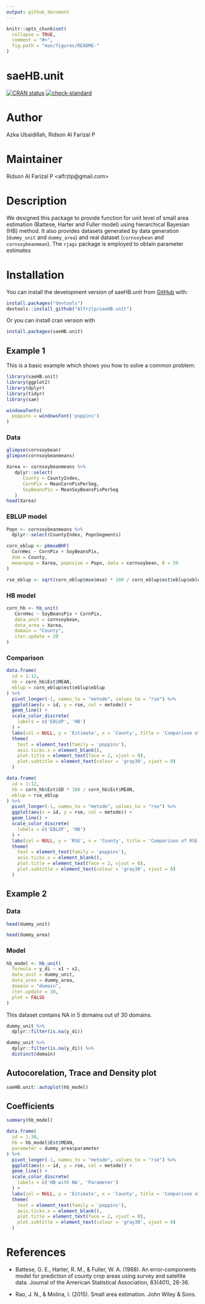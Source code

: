 ```yaml
---
output: github_document
---
```


```r
knitr::opts_chunk$set(
  collapse = TRUE,
  comment = "#>",
  fig.path = "man/figures/README-"
)
```

# saeHB.unit

<!-- badges: start -->

[![CRAN status](https://www.r-pkg.org/badges/version/saeHB.unit)](https://CRAN.R-project.org/package=saeHB.unit) [![check-standard](https://github.com/Alfrzlp/saeHB.unit/actions/workflows/check-standard.yaml/badge.svg)](https://github.com/Alfrzlp/saeHB.unit/actions/workflows/check-standard.yaml)

<!-- badges: end -->

# Author

Azka Ubaidillah, Ridson Al Farizal P

# Maintainer

Ridson Al Farizal P \<alfrzlp\@gmail.com\>

# Description

We designed this package to provide function for unit level of small area estimation (Battese, Harter and Fuller model) using hierarchical Bayesian (HB) method. It also provides datasets generated by data generation (`dummy_unit` and `dummy_area`) and real dataset (`cornsoybean` and `cornsoybeanmean`). The `rjags` package is employed to obtain parameter estimates

# Installation

You can install the development version of saeHB.unit from [GitHub](https://github.com/) with:

```r
install.packages("devtools")
devtools::install_github("Alfrzlp/saeHB.unit")
```

Or you can install cran version with

```r
install.packages(saeHB.unit)
```

## Example 1

This is a basic example which shows you how to solve a common problem:

```r
library(saeHB.unit)
library(ggplot2)
library(dplyr)
library(tidyr)
library(sae)

windowsFonts(
  poppins = windowsFont('poppins')
)
```

### Data
```r
glimpse(cornsoybean)
glimpse(cornsoybeanmeans)
```

```r
Xarea <- cornsoybeanmeans %>%
   dplyr::select(
      County = CountyIndex,
      CornPix = MeanCornPixPerSeg,
      SoyBeansPix = MeanSoyBeansPixPerSeg
   )
head(Xarea)
```
### EBLUP model
```r
Popn <- cornsoybeanmeans %>% 
  dplyr::select(CountyIndex, PopnSegments)

corn_eblup <- pbmseBHF(
  CornHec ~ CornPix + SoyBeansPix,
  dom = County,
  meanxpop = Xarea, popnsize = Popn, data = cornsoybean, B = 50
)

rse_eblup <- sqrt(corn_eblup$mse$mse) * 100 / corn_eblup$est$eblup$eblup

```

### HB model
```r
corn_hb <- hb_unit(
   CornHec ~ SoyBeansPix + CornPix,
   data_unit = cornsoybean,
   data_area = Xarea,
   domain = "County",
   iter.update = 20
)
```

### Comparison
```r
data.frame(
  id = 1:12,
  hb = corn_hb$Est$MEAN,
  eblup = corn_eblup$est$eblup$eblup
) %>%
  pivot_longer(-1, names_to = "metode", values_to = "rse") %>%
  ggplot(aes(x = id, y = rse, col = metode)) +
  geom_line() +
  scale_color_discrete(
    labels = c('EBLUP', 'HB')
  ) +
  labs(col = NULL, y = 'Estimate', x = 'County', title = 'Comparison of estimates') +
  theme(
    text = element_text(family = 'poppins'),
    axis.ticks.x = element_blank(),
    plot.title = element_text(face = 2, vjust = 0),
    plot.subtitle = element_text(colour = 'gray30', vjust = 0)
  )
```

```r
data.frame(
  id = 1:12,
  hb = corn_hb$Est$SD * 100 / corn_hb$Est$MEAN,
  eblup = rse_eblup
) %>%
  pivot_longer(-1, names_to = "metode", values_to = "rse") %>%
  ggplot(aes(x = id, y = rse, col = metode)) +
  geom_line() +
  scale_color_discrete(
    labels = c('EBLUP', 'HB')
  ) +
  labs(col = NULL, y = 'RSE', x = 'County', title = 'Comparison of RSE') +
  theme(
    text = element_text(family = 'poppins'),
    axis.ticks.x = element_blank(),
    plot.title = element_text(face = 2, vjust = 0),
    plot.subtitle = element_text(colour = 'gray30', vjust = 0)
  )
```

## Example 2

### Data

```r
head(dummy_unit)
```

```r
head(dummy_area)
```
### Model
```r
hb_model <- hb_unit(
  formula = y_di ~ x1 + x2,
  data_unit = dummy_unit,
  data_area = dummy_area,
  domain = "domain",
  iter.update = 30,
  plot = FALSE
)
```

This dataset contains NA in 5 domains out of 30 domains.
```r
dummy_unit %>% 
  dplyr::filter(is.na(y_di))
```
```r
dummy_unit %>% 
  dplyr::filter(is.na(y_di)) %>% 
  distinct(domain)
```


## Autocorelation, Trace and Density plot
```r
saeHB.unit::autoplot(hb_model)
```

## Coefficients
```r
summary(hb_model)
```

```r
data.frame(
  id = 1:30,
  hb = hb_model$Est$MEAN,
  parameter = dummy_area$parameter
) %>%
  pivot_longer(-1, names_to = "metode", values_to = "rse") %>%
  ggplot(aes(x = id, y = rse, col = metode)) +
  geom_line() +
  scale_color_discrete(
    labels = c('HB with NA', 'Parameter')
  ) +
  labs(col = NULL, y = 'Estimate', x = 'County', title = 'Comparison of estimates') +
  theme(
    text = element_text(family = 'poppins'),
    axis.ticks.x = element_blank(),
    plot.title = element_text(face = 2, vjust = 0),
    plot.subtitle = element_text(colour = 'gray30', vjust = 0)
  )
```

# References

-   Battese, G. E., Harter, R. M., & Fuller, W. A. (1988). An error-components model for prediction of county crop areas using survey and satellite data. Journal of the American Statistical Association, 83(401), 28-36.

-   Rao, J. N., & Molina, I. (2015). Small area estimation. John Wiley & Sons.
